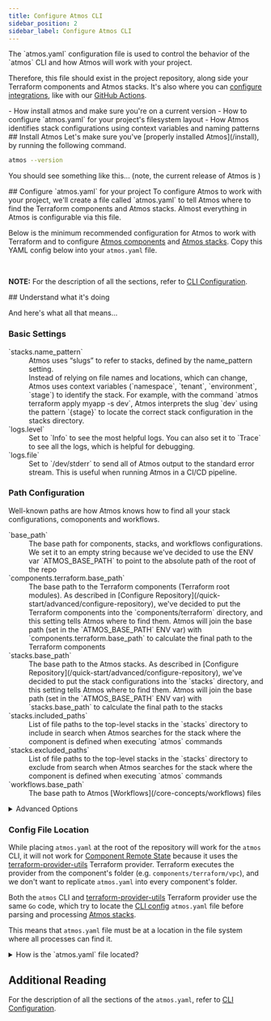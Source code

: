 ```yaml
---
title: Configure Atmos CLI
sidebar_position: 2
sidebar_label: Configure Atmos CLI
---
```


<Intro>
The `atmos.yaml` configuration file is used to control the behavior of the `atmos` CLI and how Atmos will work with your project. 
</Intro>

Therefore, this file should exist in the project repository, along side your Terraform components and Atmos stacks. It's also where you can [configure integrations](/integrations), like with our [GitHub Actions](/integrations/github-actions).

<KeyPoints>
- How install atmos and make sure you're on a current version
- How to configure `atmos.yaml` for your project's filesystem layout
- How Atmos identifies stack configurations using context variables and naming patterns
</KeyPoints>


<Step>
## <StepNumber/> Install Atmos
Let's make sure you've [properly installed Atmos](/install), by running the following command.

```bash
atmos --version
```

You should see something like this... (note, the current release of Atmos is <LatestRelease />)

<Screengrab title="atmos help" slug="atmos-version" />
</Step>

<Step>
## <StepNumber/> Configure `atmos.yaml` for your project
To configure Atmos to work with your project, we'll create a file called `atmos.yaml` to tell Atmos where to find the
Terraform components and Atmos stacks. Almost everything in Atmos is configurable via this file.

Below is the minimum recommended configuration for Atmos to work with Terraform and to configure [Atmos components](/core-concepts/components) 
and [Atmos stacks](/core-concepts/stacks). Copy this YAML config below into your `atmos.yaml` file.

<br/>

<EmbedFile filePath="examples/demo-stacks/atmos.yaml" />

__NOTE:__ For the description of all the sections, refer to [CLI Configuration](/cli/configuration).
</Step>

<Step>
## <StepNumber/> Understand what it's doing

And here's what all that means...

### Basic Settings

<dl>
  <dt>`stacks.name_pattern`</dt>
  <dd>
    Atmos uses “slugs” to refer to stacks, defined by the name_pattern setting.<br/>
    Instead of relying on file names and locations, which can change, Atmos uses context variables (`namespace`, `tenant`, `environment`, `stage`) 
    to identify the stack. For example, with the command `atmos terraform apply myapp -s dev`, 
    Atmos interprets the slug `dev` using the pattern `{stage}` to locate the correct stack configuration
    in the stacks directory.
  </dd>

  <dt>`logs.level`</dt>
  <dd>
    Set to `Info` to see the most helpful logs. You can also set it to `Trace` to see all the logs, which is helpful for debugging.
  </dd>
  
  <dt>`logs.file`</dt>
  <dd>
    Set to `/dev/stderr` to send all of Atmos output to the standard error stream. This is useful when running Atmos in a CI/CD pipeline.
  </dd>
</dl>

### Path Configuration

Well-known paths are how Atmos knows how to find all your stack configurations, comoponents and workflows.

<dl>
  <dt>`base_path`</dt>
  <dd>The base path for components, stacks, and workflows configurations. We set it to an empty string because we've decided to use the ENV var `ATMOS_BASE_PATH` to point to the absolute path of the root of the repo</dd>

  <dt>`components.terraform.base_path`</dt>
  <dd>The base path to the Terraform components (Terraform root modules). As described in [Configure Repository](/quick-start/advanced/configure-repository), we've decided to put the Terraform components into the `components/terraform` directory, and this setting tells Atmos where to find them. Atmos will join the base path (set in the `ATMOS_BASE_PATH` ENV var) with `components.terraform.base_path` to calculate the final path to the Terraform components</dd>

  <dt>`stacks.base_path`</dt>
  <dd>The base path to the Atmos stacks. As described in [Configure Repository](/quick-start/advanced/configure-repository), we've decided to put the stack configurations into the `stacks` directory, and this setting tells Atmos where to find them. Atmos will join the base path (set in the `ATMOS_BASE_PATH` ENV var) with `stacks.base_path` to calculate the final path to the stacks</dd>

  <dt>`stacks.included_paths`</dt>
  <dd>List of file paths to the top-level stacks in the `stacks` directory to include in search when Atmos searches for the stack where the component is defined when executing `atmos` commands</dd>

  <dt>`stacks.excluded_paths`</dt>
  <dd>List of file paths to the top-level stacks in the `stacks` directory to exclude from search when Atmos searches for the stack where the component is defined when executing `atmos` commands</dd>

  <dt>`workflows.base_path`</dt>
  <dd>The base path to Atmos [Workflows](/core-concepts/workflows) files</dd>
</dl>


<details>
<summary>Advanced Options</summary>
<dl>
  <dt>components.terraform.apply_auto_approve</dt>
  <dd>if set to `true`, Atmos automatically adds the `-auto-approve` option to instruct Terraform to apply the plan without 
  asking for confirmation when executing `terraform apply` command</dd>

  <dt>`components.terraform.deploy_run_init`</dt>
  <dd>if set to `true`, Atmos runs `terraform init` before executing [`atmos terraform deploy`](/cli/commands/terraform/deploy) command</dd>

  <dt>`components.terraform.init_run_reconfigure`</dt>
  <dd>if set to `true`, Atmos automatically adds the `-reconfigure` option to update the backend configuration when executing `terraform init` command</dd>

  <dt>`components.terraform.auto_generate_backend_file`</dt>
  <dd>if set to `true`, Atmos automatically generates the Terraform backend file from the component configuration when executing `terraform plan` and `terraform apply` commands</dd>

  <dt>`commands`</dt>
  <dd>configuration for [Atmos Custom Commands](/core-concepts/custom-commands)</dd>

  <dt>`schemas`</dt>
  <dd>
  [JSON Schema](https://json-schema.org/) and [OPA Policy](https://www.openpolicyagent.org/) configurations for:
  - [Atmos Manifests Validation](/cli/schemas)
  - [Atmos Stack Validation](/core-concepts/validate)
  </dd>
</dl>

</details>


### Config File Location

While placing `atmos.yaml` at the root of the repository will work for the `atmos` CLI, it will not work
for [Component Remote State](/core-concepts/components/terraform/remote-state) because it uses
the [terraform-provider-utils](https://github.com/cloudposse/terraform-provider-utils) Terraform provider. Terraform executes the provider from the
component's folder (e.g. `components/terraform/vpc`), and we don't want to replicate `atmos.yaml` into every component's folder.

Both the `atmos` CLI and [terraform-provider-utils](https://github.com/cloudposse/terraform-provider-utils) Terraform provider use the same `Go` code,
which try to locate the [CLI config](/cli/configuration) `atmos.yaml` file before parsing and processing [Atmos stacks](/core-concepts/stacks).

This means that `atmos.yaml` file must be at a location in the file system where all processes can find it.

<details>
<summary>How is the `atmos.yaml` file located?</summary>

`atmos.yaml` is loaded from the following locations (from lowest to highest priority):

- System dir (`/usr/local/etc/atmos/atmos.yaml` on Linux, `%LOCALAPPDATA%/atmos/atmos.yaml` on Windows)
- Home dir (`~/.atmos/atmos.yaml`)
- Current directory
- ENV var `ATMOS_CLI_CONFIG_PATH`

:::note

Initial Atmos configuration can be controlled by these ENV vars:

<dl>
  <dt>`ATMOS_CLI_CONFIG_PATH`</dt>
  <dd>Directory that contains the `atmos.yaml` (just the folder without the file name). It's not possible to change the filename at this time.</dd>

  <dt>`ATMOS_BASE_PATH`</dt>
  <dd>Base path to the `components/` and `stacks/` folders.</dd>
</dl>
:::
</details>
</Step>

## Additional Reading

For the description of all the sections of the `atmos.yaml`, refer to [CLI Configuration](/cli/configuration).
